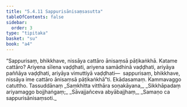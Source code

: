 ```yaml
---
title: "5.4.11 Sappurisānisaṃsasutta"
tableOfContents: false
sidebar:
  order: 3
type: "tipitaka"
basket: "su"
book: "a4"
---
```



<DynamicBreadcrumb />

<Division number="242" book="a4">

<Paragraph number="1476" book="a4">
“Sappurisaṃ, bhikkhave, nissāya cattāro ānisaṃsā pāṭikaṅkhā. Katame cattāro? Ariyena sīlena vaḍḍhati, ariyena samādhinā vaḍḍhati, ariyāya paññāya vaḍḍhati, ariyāya vimuttiyā vaḍḍhati—  sappurisaṃ, bhikkhave, nissāya ime cattāro ānisaṃsā pāṭikaṅkhā”ti.

</Paragraph>
</Division>

<Paragraph number="1477" type="center" book="a4">
Ekādasamaṃ.



</Paragraph>

<Paragraph number="1478" type="center" book="a4">
Kammavaggo catuttho.



</Paragraph>

<Paragraph number="1479" type="center" book="a4">
Tassuddānaṃ


</Paragraph>

<Paragraph number="1480" type="verses" book="a4">
_Saṃkhitta vitthāra soṇakāyana,_  
_Sikkhāpadaṃ ariyamaggo bojjhaṅgaṃ;_  
_Sāvajjañceva abyābajjhaṃ,_  
_Samaṇo ca sappurisānisaṃsoti._
</Paragraph>